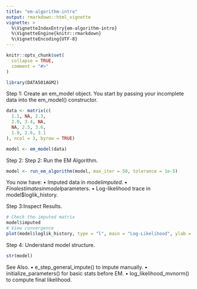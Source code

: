 ```yaml
---
title: "em-algorithm-intro"
output: rmarkdown::html_vignette
vignette: >
  %\VignetteIndexEntry{em-algorithm-intro}
  %\VignetteEngine{knitr::rmarkdown}
  %\VignetteEncoding{UTF-8}
---
```


```r
knitr::opts_chunk$set(
  collapse = TRUE,
  comment = "#>"
)
```

```r
library(DATA501AGM2)
```

Step 1: Create an em_model object.
You start by passing your incomplete data into the em_model() constructor.  

```r
data <- matrix(c(
  1.1, NA, 2.3,
  2.0, 3.4, NA,
  NA, 2.5, 3.6,
  1.9, 2.8, 3.1
), ncol = 3, byrow = TRUE)

model <- em_model(data)
```

Step 2: Step 2: Run the EM Algorithm. 
```r
model <- run_em_algorithm(model, max_iter = 50, tolerance = 1e-5)
```
  
You now have:
	•	Imputed data in model$imputed. 
	•	Final estimates in model$parameters. 
	•	Log-likelihood trace in model$loglik_history. 

Step 3:Inspect Results. 
```r
# Check the imputed matrix
model$imputed
# View convergence
plot(model$loglik_history, type = "l", main = "Log-Likelihood", ylab = "LogLik")

```

Step 4: Understand model structure.  

```r
str(model)
```

See Also. 
	•	e_step_general_impute() to impute manually. 
	•	initialize_parameters() for basic stats before EM. 
	•	log_likelihood_mvnorm() to compute final likelihood. 
	